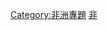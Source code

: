 {{Articles by Quality|topic=非洲|project=非洲|format=toc}}
{{portal box|非洲}}
[[Category:非洲專題|Category:非洲專題]]
[[Category:各等級條目|非]]